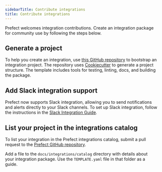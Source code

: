 ```yaml
---
sidebarTitle: Contribute integrations
title: Contribute integrations
---
```


Prefect welcomes integration contributions.
Create an integration package for community use by following the steps below.

## Generate a project

To help you create an integration, use [this GitHub repository](https://github.com/PrefectHQ/prefect-collection-template#quickstart) to bootstrap an integration project. 
The repository uses [Cookiecutter](https://cookiecutter.readthedocs.io/) to generate a project structure. 
The template includes tools for testing, linting, docs, and building the package.

## Add Slack integration support

Prefect now supports Slack integration, allowing you to send notifications and alerts directly to your Slack channels. To set up Slack integration, follow the instructions in the [Slack Integration Guide](https://docs.prefect.io/integrations/slack).

## List your project in the integrations catalog

To list your integration in the Prefect integrations catalog, submit a pull request to the [Prefect GitHub repository](https://github.com/PrefectHQ/prefect).

Add a file to the `docs/integrations/catalog` directory with details about your integration package. 
Use the `TEMPLATE.yaml` file in that folder as a guide.